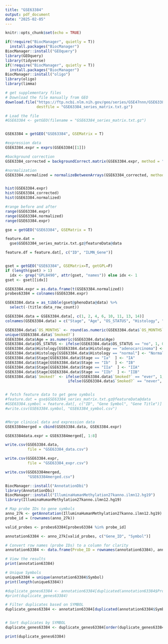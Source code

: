 ```yaml
---
title: "GSE63384"
output: pdf_document
date: "2025-02-05"
---
```


```r
knitr::opts_chunk$set(echo = TRUE)
```

```r
if(!require("BiocManager", quietly = T))
  install.packages("BiocManager")
BiocManager::install("GEOquery")
library(GEOquery)
library(tidyverse)
if(!require("BiocManager", quietly = T))
  install.packages("BiocManager")
BiocManager::install("oligo")
library(oligo)
library(limma)
```


```r
# get supplementary files
# Download the file manually from GEO
download.file("https://ftp.ncbi.nlm.nih.gov/geo/series/GSE47nnn/GSE63384/matrix/GSE63384_series_matrix.txt.gz",
              destfile = "GSE63384_series_matrix.txt.gz")

# Load the file
#GSE63384 <- getGEO(filename = "GSE63384_series_matrix.txt.gz")


GSE63384 = getGEO("GSE63384", GSEMatrix = T)

#expression data
GSE63384.expr = exprs(GSE63384[[1]])

#background correction
GSE63384_corrected = backgroundCorrect.matrix(GSE63384.expr, method = "normexp")

#normalization
GSE63384.normalized = normalizeBetweenArrays(GSE63384_corrected, method = "quantile")


hist(GSE63384.expr)
hist(GSE63384_corrected)
hist(GSE63384.normalized)

#range before and after
range(GSE63384.expr)
range(GSE63384.normalized)
range(GSE63384.expr)
```

```r
gse = getGEO("GSE63384", GSEMatrix = T)

feature.dat = 
  gse$GSE63384_series_matrix.txt.gz@featureData@data

feature.df = feature.dat[, c("ID", "ILMN_Gene")]


gset = getGEO("GSE63384", GSEMatrix=T, getGPL=F)
if (length(gset) > 1) 
  idx <- grep("GPL8490", attr(gset, "names")) else idx <- 1
gset <- gset[[idx]]

GSE63384.expr = as.data.frame(t(GSE63384.normalized))
probes63384 = colnames(GSE63384.expr)

GSE63384.data = as_tibble(gset@phenoData@data) %>%
  select(-(title:data_row_count))

GSE63384.data = GSE63384.data[, c(1, 2, 4, 6, 10, 11, 13, 14)]
colnames(GSE63384.data) = c("Stage", "Age", "OS_STATUS", "Histology", "Race", "Sex", "Smoked?", "OS_MONTHS")

GSE63384.data$`OS_MONTHS` <- round(as.numeric(GSE63384.data$`OS_MONTHS`) / 30.44, 2)
unique(GSE63384.data$`Smoked?`)
GSE63384.data$Age = as.numeric(GSE63384.data$Age)
GSE63384.data$OS_STATUS <- ifelse(GSE63384.data$OS_STATUS == "no", 1, 0)
GSE63384.data$Histology[GSE63384.data$Histology == "adenocarcinoma"] <- "Adenocarcinoma"
GSE63384.data$Histology[GSE63384.data$Histology == "normal"] <- "Normal"
GSE63384.data$Stage[GSE63384.data$Stage == "Ia"  ] <- "IA"
GSE63384.data$Stage[GSE63384.data$Stage == "Ib"  ] <- "IB"
GSE63384.data$Stage[GSE63384.data$Stage == "IIa"  ] <- "IIA"
GSE63384.data$Stage[GSE63384.data$Stage == "IIb"  ] <- "IIB"
GSE63384.data$`Smoked?` <- ifelse(GSE63384.data$`Smoked?` == "ever", 1,
                            ifelse(GSE63384.data$`Smoked?` == "never", 0, NA))


# fetch feature data to get gene symbols
#feature.dat = gse$GSE63384_series_matrix.txt.gz@featureData@data 
#GSE63384.symbol = feature.dat[, c("ID", "Gene Symbol", "Gene Title")]
#write.csv(GSE63384.symbol, "GSE63384_symbol.csv")



```


```r
#Merge clinical data and expression data
GSE63384merged = cbind(GSE63384.data, GSE63384.expr)

GSE63384data.expr = GSE63384merged[, 1:8]
```

```r
write.csv(GSE63384.data, 
          file = "GSE63384_data.csv")

write.csv(GSE63384.expr, 
          file = "GSE63384_expr.csv")

write.csv(GSE63384merged, 
          "GSE63384merged.csv")
```

```r
BiocManager::install("AnnotationDbi")
library(AnnotationDbi)
BiocManager::install("IlluminaHumanMethylation27kanno.ilmn12.hg19")
library(IlluminaHumanMethylation27kanno.ilmn12.hg19)

# Map probe IDs to gene symbols
anno_27k <- getAnnotation(IlluminaHumanMethylation27kanno.ilmn12.hg19)
probe_id = (rownames(anno_27k))

valid_probes <- probes63384[probes63384 %in% probe_id]

annotation63384 <- anno_27k[valid_probes, c("Gene_ID", "Symbol")]

# Convert row names (probe IDs) to a column for clarity
annotation63384 <- data.frame(Probe_ID = rownames(annotation63384), annotation63384, row.names = NULL)

# View the results
print(annotation63384)

# Unique Symbols
unique63384 = unique(annotation63384$Symbol)
print(length(unique63384))

#duplicate_genes63384 <- annotation63384[duplicated(annotation63384$Probe_ID), ]
#print(duplicate_genes63384)

# Filter duplicates based on SYMBOL
duplicate_genes63384 <- annotation63384[duplicated(annotation63384$Symbol) | duplicated(annotation63384$Symbol, fromLast = TRUE), ]


# Sort duplicates by SYMBOL
duplicate_genes63384 <- duplicate_genes63384[order(duplicate_genes63384$Symbol), ]

print(duplicate_genes63384)
```